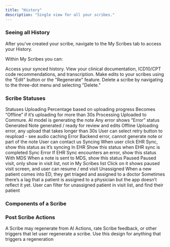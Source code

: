 ```yaml
---
title: "History"
description: "Single view for all your scribes."
---
```


### Seeing all History

After you've created your scribe, navigate to the My Scribes tab to access your History.
‍

Within My Scribes you can:

Access your synced history.
View your clinical documentation, ICD10/CPT code recommendations, and transcription.
Make edits to your scribes using the "Edit" button or the "Regenerate" feature.
Delete a scribe by navigating to the three-dot menu and selecting "Delete."

### Scribe Statuses

Statuses
Uploading
Percentage based on uploading progress
Becomes “Offline” if it’s uploading for more than 30s
Processing
Uploaded to Commure. AI model is generating the note
Any error shows “Error” status
Generated
Note generated / ready for review and edits
Offline
Uploading error, any upload that takes longer than 30s
User can select retry button to reupload - see audio caching
Error
Backend error, cannot generate note or part of the note
User can contact us
Syncing
When user click EHR Sync, show this status as it’s syncing
In EHR
Show this status when EHR sync is completed
Sync Error
If EHR Sync encounters an error, show this status
With MDS
When a note is sent to MDS, show this status
Paused
Paused visit, only show in visit list, not in My Scribes list
Click on it shows paused visit screen, and user can resume / end visit
Unassigned
When a new patient comes into ED, they get triaged and assigned to a doctor
Sometimes there’s a lag that a patient is assigned to a physician but the app doesn’t reflect it yet.
User can filter for unassigned patient in visit list, and find their patient


### Components of a Scribe

### Post Scribe Actions


A Scribe may regenerate from AI Actions, rate Scribe feedback, or other triggers that let user regenerate a scribe. Use this design for anything that triggers a regeneration
